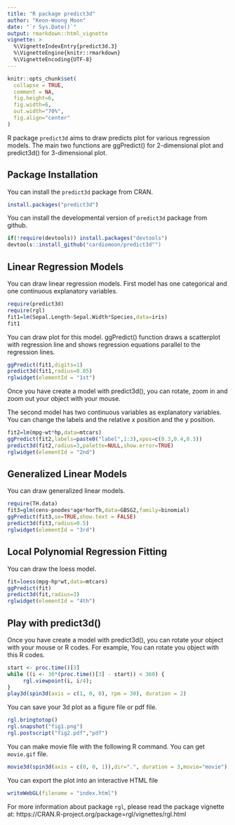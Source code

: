 ```yaml
---
title: "R package predict3d"
author: "Keon-Woong Moon"
date: "`r Sys.Date()`"
output: rmarkdown::html_vignette
vignette: >
  %\VignetteIndexEntry{predict3d.3}
  %\VignetteEngine{knitr::rmarkdown}
  %\VignetteEncoding{UTF-8}
---
```


```r
knitr::opts_chunk$set(
  collapse = TRUE,
  comment = NA,
  fig.height=6,
  fig.width=6,
  out.width="70%",
  fig.align="center"
)
```

R package `predict3d` aims to draw predicts plot for various regression models. The main two functions are ggPredict() for 2-dimensional plot and predict3d() for 3-dimensional plot.

## Package Installation

You can install the `predict3d` package from CRAN.

```r
install.packages("predict3d")
```


You can install the developmental version of `predict3d` package from github.

```r
if(!require(devtools)) install.packages("devtools")
devtools::install_github("cardiomoon/predict3d"")
```

## Linear Regression Models

You can draw linear regression models. First model has one categorical and one continuous explanatory variables.

```r
require(predict3d)
require(rgl)
fit1=lm(Sepal.Length~Sepal.Width*Species,data=iris)
fit1
```

You can draw plot for this model. ggPredict() function draws a scatterplot with regression line and shows regression equations parallel to the regression lines.

```r
ggPredict(fit1,digits=1)
predict3d(fit1,radius=0.05)
rglwidget(elementId = "1st")
```

Once you have create a model with predict3d(), you can rotate, zoom in and zoom out your object with your mouse.

The second model has two continuous variables as explanatory variables. You can change the labels and the relative x position and the y position.

```r
fit2=lm(mpg~wt*hp,data=mtcars)
ggPredict(fit2,labels=paste0("label",1:3),xpos=c(0.3,0.4,0.3))
predict3d(fit2,radius=3,palette=NULL,show.error=TRUE)
rglwidget(elementId = "2nd")

```

## Generalized Linear Models

You can draw generalized linear models.

```r
require(TH.data)
fit3=glm(cens~pnodes*age*horTh,data=GBSG2,family=binomial)
ggPredict(fit3,se=TRUE,show.text = FALSE)
predict3d(fit3,radius=0.5)
rglwidget(elementId = "3rd")
```

## Local Polynomial Regression Fitting

You can draw the loess model.

```r
fit=loess(mpg~hp*wt,data=mtcars)
ggPredict(fit)
predict3d(fit,radius=3)
rglwidget(elementId = "4th")
```

## Play with predict3d()

Once you have create a model with predict3d(), you can rotate your object with your mouse or R codes. For example, You can rotate you object with this R codes.

```r
start <- proc.time()[3]
while ((i <- 36*(proc.time()[3] - start)) < 360) {
     rgl.viewpoint(i, i/4); 
}
play3d(spin3d(axis = c(1, 0, 0), rpm = 30), duration = 2)
```

You can save your 3d plot as a figure file or pdf file.

```r
rgl.bringtotop()
rgl.snapshot("fig1.png")               
rgl.postscript("fig2.pdf","pdf")
```

You can make movie file with the following R command. You can get `movie.gif` file.

```r
movie3d(spin3d(axis = c(0, 0, 1)),dir=".", duration = 3,movie="movie")
```

You can export the plot into an interactive HTML file

```r
writeWebGL(filename = "index.html")
```


For more information about package `rgl`, please read the package vignette at: https://CRAN.R-project.org/package=rgl/vignettes/rgl.html

